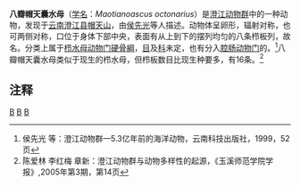{{Speciesbox
| taxon = Maotianoascus octonarius
| fossil_range = {{Fossil range|525|520}}[[寒武纪|寒武纪早中期]]
| image = Maotianoascus octonarius - Beibei.png
| image_caption = 八瓣帽天囊水母
| binomial_authority = Chen et [[侯先光|Hou]], 1997
}}

'''八瓣帽天囊水母'''（[[学名|学名]]：''Maotianoascus octonarius''）是[[澄江动物群|澄江动物群]]中的一种动物，发现于[[云南|云南]][[澄江县|澄江县]][[帽天山|帽天山]]，由[[侯先光|侯先光]]等人描述。动物体呈卵形，辐射对称，也可两侧对称，口位于身体下部中央，表面有从上到下的摆列均匀的八条栉板列，故名。分类上属于[[栉水母动物门|栉水母动物门]][[硬骨綱|硬骨綱]]，[[目_(生物)|目]]及[[科_(生物)|科]]未定，也有分入[[腔肠动物门|腔肠动物门]]的。<ref>侯先光 等：澄江动物群—5.3亿年前的海洋动物，云南科技出版社，1999，52页</ref>八瓣帽天囊水母类似于现生的栉水母，但栉板数目比现生种要多，有16条。<ref>陈爱林 李红梅 章新：澄江动物群与动物多样性的起源，《玉溪师范学院学报》,2005年第3期，第14页</ref>

==注释==
{{reflist}}
{{taxonbar}}
[[Category:_1997年描述的动物|B]]
[[Category:硬骨綱|B]]
[[Category:澄江动物群|B]]